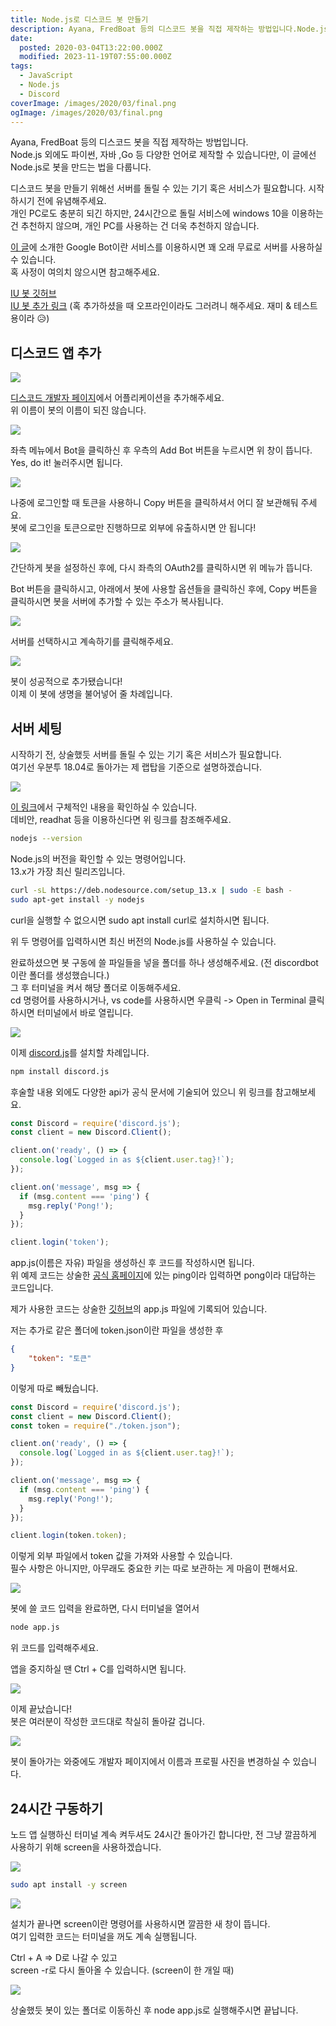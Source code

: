 ```yaml
---
title: Node.js로 디스코드 봇 만들기
description: Ayana, FredBoat 등의 디스코드 봇을 직접 제작하는 방법입니다.Node.js 외에도 파이썬, 자바 ,Go 등 다양한 언어로 제작할 수 있습니다만, 이 글에선 Node.js로 봇을 만드는 법을 다룹니다. 디스코드 봇을 만들기 위해선 서버를 돌릴 수 있는 기기 혹은 서비스가 필요합니다. 시작하시기 전에 유념해주세요.개인 PC로도 충분히 되긴 하지만, 24시간으로 돌릴 서비스에 windows 10을 이용하는 건 추천하지 않으며, 개인 PC를
date:
  posted: 2020-03-04T13:22:00.000Z
  modified: 2023-11-19T07:55:00.000Z
tags:
  - JavaScript
  - Node.js
  - Discord
coverImage: /images/2020/03/final.png
ogImage: /images/2020/03/final.png
---
```


Ayana, FredBoat 등의 디스코드 봇을 직접 제작하는 방법입니다.  
Node.js 외에도 파이썬, 자바 ,Go 등 다양한 언어로 제작할 수 있습니다만, 이 글에선 Node.js로 봇을 만드는 법을 다룹니다.

디스코드 봇을 만들기 위해선 서버를 돌릴 수 있는 기기 혹은 서비스가 필요합니다. 시작하시기 전에 유념해주세요.  
개인 PC로도 충분히 되긴 하지만, 24시간으로 돌릴 서비스에 windows 10을 이용하는 건 추천하지 않으며, 개인 PC를 사용하는 건 더욱 추천하지 않습니다.

[이 글](/game/minecraft/%eb%a7%88%ec%9d%b8%ed%81%ac%eb%9e%98%ed%94%84%ed%8a%b8-%eb%ac%b4%eb%a3%8c%eb%a1%9c-24%ec%8b%9c%ea%b0%84-%ec%84%9c%eb%b2%84-%eb%a7%8c%eb%93%a4%ea%b8%b0)에 소개한 Google Bot이란 서비스를 이용하시면 꽤 오래 무료로 서버를 사용하실 수 있습니다.  
혹 사정이 여의치 않으시면 참고해주세요.

[IU 봇 깃허브](https://github.com/marshallku/Discord-IU-Bot)  
[IU 봇 추가 링크](https://discordapp.com/api/oauth2/authorize?client%5Fid=684667274287906835&permissions=8&scope=bot) (혹 추가하셨을 때 오프라인이라도 그러려니 해주세요. 재미 & 테스트 용이라 😥)

## 디스코드 앱 추가

![](/images/2020/03/create-app.png)

[디스코드 개발자 페이지](https://discordapp.com/developers/applications/)에서 어플리케이션을 추가해주세요.  
위 이름이 봇의 이름이 되진 않습니다.

![](/images/2020/03/add-bot.png)

좌측 메뉴에서 Bot을 클릭하신 후 우측의 Add Bot 버튼을 누르시면 위 창이 뜹니다.  
Yes, do it! 눌러주시면 됩니다.

![](/images/2020/03/token.png)

나중에 로그인할 때 토큰을 사용하니 Copy 버튼을 클릭하셔서 어디 잘 보관해둬 주세요.  
봇에 로그인을 토큰으로만 진행하므로 외부에 유출하시면 안 됩니다!

![](/images/2020/03/OAuth2-bot.png)

간단하게 봇을 설정하신 후에, 다시 좌측의 OAuth2를 클릭하시면 위 메뉴가 뜹니다.

Bot 버튼을 클릭하시고, 아래에서 봇에 사용할 옵션들을 클릭하신 후에, Copy 버튼을 클릭하시면 봇을 서버에 추가할 수 있는 주소가 복사됩니다.

![](/images/2020/03/add-bot-to-server.png)

서버를 선택하시고 계속하기를 클릭해주세요.

![](/images/2020/03/bot-added.png)

봇이 성공적으로 추가됐습니다!  
이제 이 봇에 생명을 불어넣어 줄 차례입니다.

## 서버 세팅

시작하기 전, 상술했듯 서버를 돌릴 수 있는 기기 혹은 서비스가 필요합니다.  
여기선 우분투 18.04로 돌아가는 제 랩탑을 기준으로 설명하겠습니다.

![](/images/2020/03/Screenshot-from-2020-03-04-16-51-35.png)

[이 링크](https://github.com/nodesource/distributions#installation-instructions)에서 구체적인 내용을 확인하실 수 있습니다.  
데비안, readhat 등을 이용하신다면 위 링크를 참조해주세요.

```bash
nodejs --version
```

Node.js의 버전을 확인할 수 있는 명령어입니다.  
13.x가 가장 최신 릴리즈입니다.

```bash
curl -sL https://deb.nodesource.com/setup_13.x | sudo -E bash -
sudo apt-get install -y nodejs
```

curl을 실행할 수 없으시면 sudo apt install curl로 설치하시면 됩니다.

위 두 명령어를 입력하시면 최신 버전의 Node.js를 사용하실 수 있습니다.

완료하셨으면 봇 구동에 쓸 파일들을 넣을 폴더를 하나 생성해주세요. (전 discordbot이란 폴더를 생성했습니다.)  
그 후 터미널을 켜서 해당 폴더로 이동해주세요.  
cd 명령어를 사용하시거나, vs code를 사용하시면 우클릭 -> Open in Terminal 클릭하시면 터미널에서 바로 열립니다.

![](/images/2020/03/Screenshot-from-2020-03-04-16-58-28.png)

이제 [discord.js](https://discord.js.org/)를 설치할 차례입니다.

```bash
npm install discord.js
```

후술할 내용 외에도 다양한 api가 공식 문서에 기술되어 있으니 위 링크를 참고해보세요.

```js
const Discord = require('discord.js');
const client = new Discord.Client();

client.on('ready', () => {
  console.log(`Logged in as ${client.user.tag}!`);
});

client.on('message', msg => {
  if (msg.content === 'ping') {
    msg.reply('Pong!');
  }
});

client.login('token');
```

app.js(이름은 자유) 파일을 생성하신 후 코드를 작성하시면 됩니다.  
위 예제 코드는 상술한 [공식 홈페이지](https://discord.js.org/)에 있는 ping이라 입력하면 pong이라 대답하는 코드입니다.

제가 사용한 코드는 상술한 [깃허브](https://github.com/marshallku/Discord-IU-Bot)의 app.js 파일에 기록되어 있습니다.

저는 추가로 같은 폴더에 token.json이란 파일을 생성한 후

```json
{
    "token": "토큰"
}
```

이렇게 따로 빼뒀습니다.

```js
const Discord = require('discord.js');
const client = new Discord.Client();
const token = require("./token.json");

client.on('ready', () => {
  console.log(`Logged in as ${client.user.tag}!`);
});

client.on('message', msg => {
  if (msg.content === 'ping') {
    msg.reply('Pong!');
  }
});

client.login(token.token);
```

이렇게 외부 파일에서 token 값을 가져와 사용할 수 있습니다.  
필수 사항은 아니지만, 아무래도 중요한 키는 따로 보관하는 게 마음이 편해서요.

![](/images/2020/03/Screenshot-from-2020-03-04-21-23-01.png)

봇에 쓸 코드 입력을 완료하면, 다시 터미널을 열어서

```bash
node app.js
```

위 코드를 입력해주세요.

앱을 중지하실 땐 Ctrl + C를 입력하시면 됩니다.

![](/images/2020/03/reply.png)

이제 끝났습니다!  
봇은 여러분이 작성한 코드대로 착실히 돌아갈 겁니다.

![](/images/2020/03/final.png)

봇이 돌아가는 와중에도 개발자 페이지에서 이름과 프로필 사진을 변경하실 수 있습니다.

## 24시간 구동하기

노드 앱 실행하신 터미널 계속 켜두셔도 24시간 돌아가긴 합니다만, 전 그냥 깔끔하게 사용하기 위해 screen을 사용하겠습니다.

![](/images/2020/03/Screenshot-from-2020-03-04-22-13-57.png)

```bash
sudo apt install -y screen
```

![](/images/2020/03/Screenshot-from-2020-03-04-22-14-18.png)

설치가 끝나면 screen이란 명령어를 사용하시면 깔끔한 새 창이 뜹니다.  
여기 입력한 코드는 터미널을 꺼도 계속 실행됩니다.

Ctrl + A => D로 나갈 수 있고  
screen -r로 다시 돌아올 수 있습니다. (screen이 한 개일 때)

![](/images/2020/03/Screenshot-from-2020-03-04-22-15-34.png)

상술했듯 봇이 있는 폴더로 이동하신 후 node app.js로 실행해주시면 끝납니다.